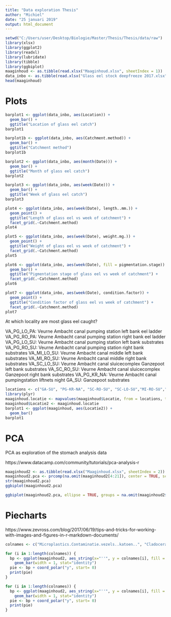 ```yaml
---
title: "Data exploration Thesis"
author: "Michiel"
date: "25 januari 2019"
output: html_document
---
```



```r

setwd("C:/Users/user/Desktop/Biologie/Master/Thesis/Thesis/data/raw")
library(xlsx)
library(ggplot2)
library(readxl)
library(lubridate)
library(tibble)
library(ggbiplot)
maaginhoud <- as.tibble(read.xlsx("Maaginhoud.xlsx", sheetIndex = 1))
data_inbo <- as.tibble(read.xlsx("Glass eel stock deepfreeze 2017.xlsx", sheetIndex = 1))
head(maaginhoud)

```

# Plots


```r

barplot1 <- ggplot(data_inbo, aes(Location)) +
  geom_bar() +
  ggtitle("Location of glass eel catch")
barplot1

barplot1b <- ggplot(data_inbo, aes(Catchment.method)) +
  geom_bar() +
  ggtitle("Catchment method")
barplot1b

barplot2 <- ggplot(data_inbo, aes(month(Date))) +
  geom_bar() +
  ggtitle("Month of glass eel catch")
barplot2

barplot3 <- ggplot(data_inbo, aes(week(Date))) +
  geom_bar() +
  ggtitle("Week of glass eel catch")
barplot3

plot4 <- ggplot(data_inbo, aes(week(Date), length..mm.)) +
  geom_point() +
  ggtitle("Length of glass eel vs week of catchment") +
  facet_grid(.~Catchment.method)
plot4

plot5 <- ggplot(data_inbo, aes(week(Date), weight.mg.)) +
  geom_point() + 
  ggtitle("Weight of glass eel vs week of catchment") +
  facet_grid(.~Catchment.method)
plot5

plot6 <- ggplot(data_inbo, aes(week(Date), fill = pigmentation.stage)) +
  geom_bar() +
  ggtitle("Pigmentation stage of glass eel vs week of catchment") +
  facet_grid(.~Catchment.method)
plot6

plot7 <- ggplot(data_inbo, aes(week(Date), condition.factor)) +
  geom_point() +
  ggtitle("Condition factor of glass eel vs week of catchment") +
  facet_grid(.~Catchment.method)
plot7

```

At which locality are most glass eel caught?

VA_PG_LO_PA: Veurne Ambacht canal pumping station left bank eel ladder
VA_PG_RO_PA: Veurne Ambacht canal pumping station right bank eel ladder
VA_PG_LO_SU: Veurne Ambacht canal pumping station left bank substrates
VA_PG_RO_SU: Veurne Ambacht canal pumping station right bank substrates
VA_MI_LO_SU: Veurne Ambacht canal middle left bank substrates
VA_MI_RO_SU: Veurne Ambacht canal middle right bank substrates
VA_SC_LO_SU: Veurne Ambacht canal sluicecomplex Ganzepoot left bank substrates
VA_SC_RO_SU:  Veurne Ambacht canal sluicecomplex Ganzepoot right bank substrates
VA_PG_KR_NA: Veurne Ambacht canal pumpingstation liftnets night
GA_SU: Ganzepoot substrates


```r
locations <- c("GA-SU", "PG-KR-NA", "SC-RO-SU", "SC-LO-SU","MI-RO-SU","MI-LO-SU", "PG-RO-SU", "PG-LO-SU", "PG-RO-PA", "PG-LO-PA")
library(plyr)
maaginhoud.locatie <- mapvalues(maaginhoud$Locatie, from = locations, to = c("Ganzepoot", "Pompstation kruisnetten", "Sluiscomplex", "Sluiscomplex", "Midden Veurne-Ambachtkanaal", "Midden Veurne-Ambachtkanaal", "Pompgemaal", "Pompgemaal", "Pompgemaal", "Pompgemaal"))
maaginhoud$Locatie2 <- maaginhoud.locatie
barplot1 <- ggplot(maaginhoud, aes(Locatie2)) +
  geom_bar()
barplot1
```


# PCA

PCA as exploration of the stomach analysis data

https://www.datacamp.com/community/tutorials/pca-analysis-r


```r
maaginhoud2 <- as.tibble(read.xlsx("Maaginhoud.xlsx", sheetIndex = 2))
maaginhoud2.pca <- prcomp(na.omit(maaginhoud2[4:21]), center = TRUE, scale. = TRUE)
str(maaginhoud2.pca)
ggbiplot(maaginhoud2.pca)

ggbiplot(maaginhoud2.pca, ellipse = TRUE, groups = na.omit(maaginhoud2$Locatie))


```
# Piecharts

https://www.zevross.com/blog/2017/06/19/tips-and-tricks-for-working-with-images-and-figures-in-r-markdown-documents/


```r

colnames <- c("Microplastics.Contaminatie.vezels..katoen..", "Cladocera.sp.", "Annelida", "Polychaete", "Isopoda", "Diptera.sp.", "Chironomida.sp.", "Crustaceae.sp.", "Cycloida.sp.", "Unidentified.sp.", 'Amphipoda.sp.', 'Calanoida.sp.', "Copepoda.sp.", "Harpacticoid.Copepod", "Hexapode.sp....", "keverlarve", "Pennate.diatomee","Plantae.sp.")

for (i in 1:length(colnames)) {
  bp <- ggplot(maaginhoud2, aes_string(x="''", y = colnames[i], fill = "Methode")) +
    geom_bar(width = 1, stat="identity")
  pie <- bp + coord_polar("y", start= 0)
  print(pie)
}

for (i in 1:length(colnames)) {
  bp <- ggplot(maaginhoud2, aes_string(x="''", y = colnames[i], fill = "Locatie_A")) +
    geom_bar(width = 1, stat="identity")
  pie <- bp + coord_polar("y", start= 0)
  print(pie)
}

```

